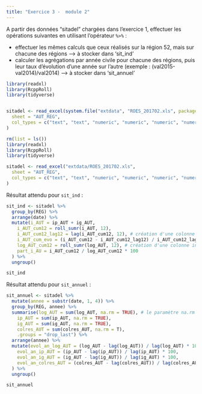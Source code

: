 ```yaml
---
title: "Exercice 3 -  module 2"
---  
```


A partir des données “sitadel” chargées dans l'exercice 1, effectuer les opérations suivantes en utilisant l’opérateur `%>%` :  

   - effectuer les mêmes calculs que ceux réalisés sur la région 52, mais sur chacune des régions --> à stocker dans 'sit_ind'  
   - calculer les agrégations par année civile pour chacune des régions, puis leur taux d’évolution d’une année sur l’autre 
     (exemple : (val2015-val2014)/val2014) --> à stocker dans 'sit_annuel'  

```r
library(readxl)
library(RcppRoll)
library(tidyverse)


sitadel <- read_excel(system.file("extdata", "ROES_201702.xls", package = "savoirfR"),
  sheet = "AUT_REG",
  col_types = c("text", "text", "numeric", "numeric", "numeric", "numeric")
)

```


```r
rm(list = ls())
library(readxl)
library(RcppRoll)
library(tidyverse)

sitadel <- read_excel("extdata/ROES_201702.xls",
  sheet = "AUT_REG",
  col_types = c("text", "text", "numeric", "numeric", "numeric", "numeric")
)
```

Résultat attendu pour `sit_ind` :   

```r
sit_ind <- sitadel %>%
  group_by(REG) %>%
  arrange(date) %>%
  mutate(i_AUT = ip_AUT + ig_AUT,
    i_AUT_cum12 = roll_sumr(i_AUT, 12),
    i_AUT_cum12_lag12 = lag(i_AUT_cum12, 12), # création d'une colonne intermédiaire qui décale les valeurs de 12 mois pour mettre côte à côte les cumul d'autorisations espacés de 12 mois
    i_AUT_cum_evo = (i_AUT_cum12 - i_AUT_cum12_lag12) / i_AUT_cum12_lag12 * 100,
    log_AUT_cum12 = roll_sumr(log_AUT, 12), # création d'une colonne intermédiaire pour calculer le cumul de logements autorisés les 12 derniers mois
    part_i_AU = i_AUT_cum12 / log_AUT_cum12 * 100
  ) %>%
  ungroup()

sit_ind

```

Résultat attendu pour `sit_annuel` :   

```r
sit_annuel <- sitadel %>%
  mutate(annee = substr(date, 1, 4)) %>%
  group_by(REG, annee) %>%
  summarise(log_AUT = sum(log_AUT, na.rm = TRUE), # le paramètre na.rm = TRUE permet d'ignorer les éventuelles valeusr manquantes
    ip_AUT = sum(ip_AUT, na.rm = TRUE),
    ig_AUT = sum(ig_AUT, na.rm = TRUE),
    colres_AUT = sum(colres_AUT, na.rm = T),
    .groups = "drop_last") %>%
  arrange(annee) %>%
  mutate(evol_an_log_AUT = (log_AUT - lag(log_AUT)) / lag(log_AUT) * 100,
    evol_an_ip_AUT = (ip_AUT - lag(ip_AUT)) / lag(ip_AUT) * 100,
    evol_an_ig_AUT = (ig_AUT - lag(ig_AUT)) / lag(ig_AUT) * 100,
    evol_an_colres_AUT = (colres_AUT - lag(colres_AUT)) / lag(colres_AUT) * 100
  ) %>%
  ungroup()

sit_annuel
```

